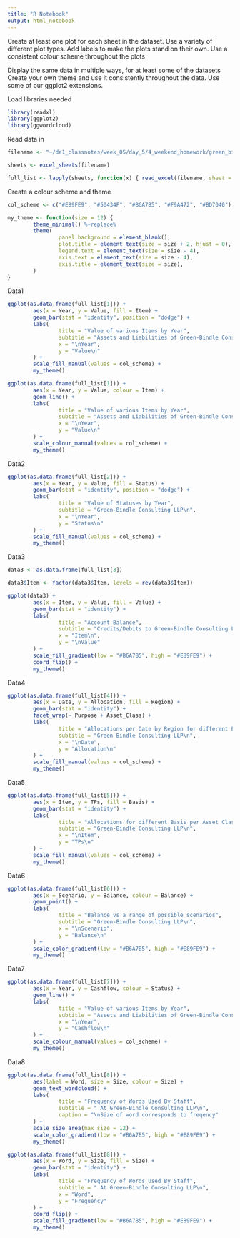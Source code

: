 ```yaml
---
title: "R Notebook"
output: html_notebook
---
```


Create at least one plot for each sheet in the dataset.
Use a variety of different plot types.
Add labels to make the plots stand on their own.
Use a consistent colour scheme throughout the plots

Display the same data in multiple ways, for at least some of the datasets
Create your own theme and use it consistently throughout the data.
Use some of our ggplot2 extensions.

Load libraries needed
```r
library(readxl)
library(ggplot2)
library(ggwordcloud)
```

Read data in
```r
filename <- "~/de1_classnotes/week_05/day_5/4_weekend_homework/green_bindle_consulting.xlsx"

sheets <- excel_sheets(filename)

full_list <- lapply(sheets, function(x) { read_excel(filename, sheet = x) })
```

Create a colour scheme and theme
```r
col_scheme <- c("#E89FE9", "#50434F", "#B6A7B5", "#F9A472", "#BD7040")

my_theme <- function(size = 12) {
        theme_minimal() %+replace%
        theme(
                panel.background = element_blank(),
                plot.title = element_text(size = size + 2, hjust = 0),
                legend.text = element_text(size = size - 4),
                axis.text = element_text(size = size - 4),
                axis.title = element_text(size = size),
        )
}
```

Data1
```r
ggplot(as.data.frame(full_list[1])) +
        aes(x = Year, y = Value, fill = Item) +
        geom_bar(stat = "identity", position = "dodge") +
        labs(
                title = "Value of various Items by Year",
                subtitle = "Assets and Liabilities of Green-Bindle Consulting LLP\n",
                x = "\nYear",
                y = "Value\n"
        ) +
        scale_fill_manual(values = col_scheme) +
        my_theme()
```

```r
ggplot(as.data.frame(full_list[1])) +
        aes(x = Year, y = Value, colour = Item) +
        geom_line() +
        labs(
                title = "Value of various Items by Year",
                subtitle = "Assets and Liabilities of Green-Bindle Consulting LLP\n",
                x = "\nYear",
                y = "Value\n"
        ) +
        scale_colour_manual(values = col_scheme) +
        my_theme()
```

Data2
```r
ggplot(as.data.frame(full_list[2])) +
        aes(x = Year, y = Value, fill = Status) +
        geom_bar(stat = "identity", position = "dodge") +
        labs(
                title = "Value of Statuses by Year",
                subtitle = "Green-Bindle Consulting LLP\n",
                x = "\nYear",
                y = "Status\n"
        ) +
        scale_fill_manual(values = col_scheme) +
        my_theme()
```

Data3
```r
data3 <- as.data.frame(full_list[3])

data3$Item <- factor(data3$Item, levels = rev(data3$Item))

ggplot(data3) +
        aes(x = Item, y = Value, fill = Value) +
        geom_bar(stat = "identity") +
        labs(
                title = "Account Balance",
                subtitle = "Credits/Debits to Green-Bindle Consulting LLP\n",
                x = "Item\n",
                y = "\nValue"
        ) +
        scale_fill_gradient(low = "#B6A7B5", high = "#E89FE9") +
        coord_flip() +
        my_theme()
```

Data4
```r
ggplot(as.data.frame(full_list[4])) +
        aes(x = Date, y = Allocation, fill = Region) +
        geom_bar(stat = "identity") +
        facet_wrap(~ Purpose + Asset_Class) +
        labs(
                title = "Allocations per Date by Region for different Purposes and Asset Classes",
                subtitle = "Green-Bindle Consulting LLP\n",
                x = "\nDate",
                y = "Allocation\n"
        ) +
        scale_fill_manual(values = col_scheme) +
        my_theme()
```

Data5
```r
ggplot(as.data.frame(full_list[5])) +
        aes(x = Item, y = TPs, fill = Basis) +
        geom_bar(stat = "identity") +
        labs(
                title = "Allocations for different Basis per Asset Class",
                subtitle = "Green-Bindle Consulting LLP\n",
                x = "\nItem",
                y = "TPs\n"
        ) +
        scale_fill_manual(values = col_scheme) +
        my_theme()
```

Data6
```r
ggplot(as.data.frame(full_list[6])) +
        aes(x = Scenario, y = Balance, colour = Balance) +
        geom_point() +
        labs(
                title = "Balance vs a range of possible scenarios",
                subtitle = "Green-Bindle Consulting LLP\n",
                x = "\nScenario",
                y = "Balance\n"
        ) +
        scale_color_gradient(low = "#B6A7B5", high = "#E89FE9") +
        my_theme()
```

Data7
```r
ggplot(as.data.frame(full_list[7])) +
        aes(x = Year, y = Cashflow, colour = Status) +
        geom_line() +
        labs(
                title = "Value of various Items by Year",
                subtitle = "Assets and Liabilities of Green-Bindle Consulting LLP\n",
                x = "\nYear",
                y = "Cashflow\n"
        ) +
        scale_colour_manual(values = col_scheme) +
        my_theme()
```

Data8
```r
ggplot(as.data.frame(full_list[8])) +
        aes(label = Word, size = Size, colour = Size) +
        geom_text_wordcloud() +
        labs(
                title = "Frequency of Words Used By Staff",
                subtitle = " At Green-Bindle Consulting LLP\n",
                caption = "\nSize of word corresponds to freqency"
        ) +
        scale_size_area(max_size = 12) +
        scale_color_gradient(low = "#B6A7B5", high = "#E89FE9") +
        my_theme()
```

```r
ggplot(as.data.frame(full_list[8])) +
        aes(x = Word, y = Size, fill = Size) +
        geom_bar(stat = "identity") +
        labs(
                title = "Frequency of Words Used By Staff",
                subtitle = " At Green-Bindle Consulting LLP\n",
                x = "Word",
                y = "Frequency"
        ) +
        coord_flip() +
        scale_fill_gradient(low = "#B6A7B5", high = "#E89FE9") +
        my_theme()
```

